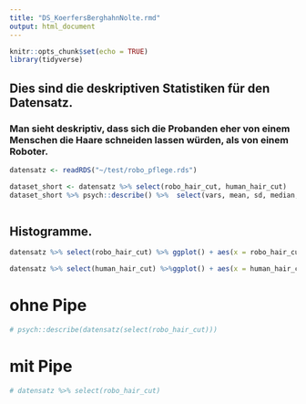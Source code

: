 ```yaml
---
title: "DS_KoerfersBerghahnNolte.rmd"
output: html_document
---
```


```r
knitr::opts_chunk$set(echo = TRUE)
library(tidyverse)
```

## Dies sind die deskriptiven Statistiken für den Datensatz.
### Man sieht deskriptiv, dass sich die Probanden eher von einem Menschen die Haare schneiden lassen würden, als von einem Roboter.
```r
datensatz <- readRDS("~/test/robo_pflege.rds")

dataset_short <- datensatz %>% select(robo_hair_cut, human_hair_cut) 
dataset_short %>% psych::describe() %>%  select(vars, mean, sd, median, min, max)



```
## Histogramme.
```r
datensatz %>% select(robo_hair_cut) %>% ggplot() + aes(x = robo_hair_cut) + geom_bar()

datensatz %>% select(human_hair_cut) %>%ggplot() + aes(x = human_hair_cut) + geom_bar()
```

# ohne Pipe
```r
# psych::describe(datensatz(select(robo_hair_cut)))
```
# mit Pipe
```r
# datensatz %>% select(robo_hair_cut)
```